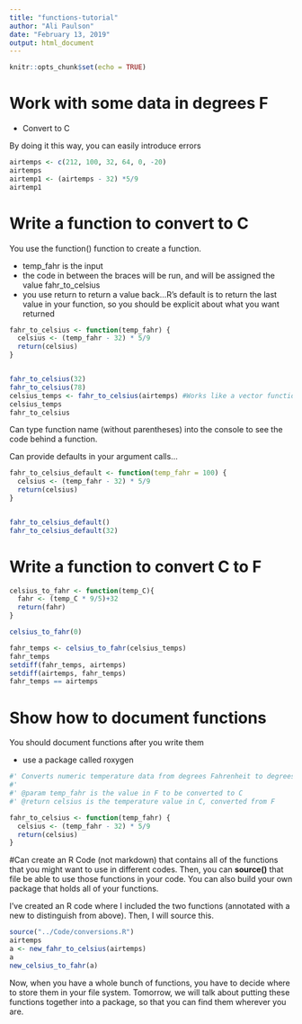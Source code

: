 ```yaml
---
title: "functions-tutorial"
author: "Ali Paulson"
date: "February 13, 2019"
output: html_document
---
```


```r
knitr::opts_chunk$set(echo = TRUE)
```

# Work with some data in degrees F

- Convert to C

By doing it this way, you can easily introduce errors
```r
airtemps <- c(212, 100, 32, 64, 0, -20)
airtemps
airtemp1 <- (airtemps - 32) *5/9
airtemp1
```


# Write a function to convert to C

You use the function() function to create a function. 

* temp_fahr is the input
* the code in between the braces will be run, and will be assigned the value fahr_to_celsius
* you use return to return a value back...R's default is to return the last value in your function, so you should be explicit about what you want returned

```r
fahr_to_celsius <- function(temp_fahr) {
  celsius <- (temp_fahr - 32) * 5/9
  return(celsius)
}


fahr_to_celsius(32)
fahr_to_celsius(78)
celsius_temps <- fahr_to_celsius(airtemps) #Works like a vector function, too
celsius_temps
fahr_to_celsius

```
Can type function name (without parentheses) into the console to see the code behind a function. 

Can provide defaults in your argument calls...


```r
fahr_to_celsius_default <- function(temp_fahr = 100) {
  celsius <- (temp_fahr - 32) * 5/9
  return(celsius)
}


fahr_to_celsius_default()
fahr_to_celsius_default(32)

```


# Write a function to convert C to F


```r
celsius_to_fahr <- function(temp_C){
  fahr <- (temp_C * 9/5)+32
  return(fahr)
}

celsius_to_fahr(0)

fahr_temps <- celsius_to_fahr(celsius_temps)
fahr_temps
setdiff(fahr_temps, airtemps)
setdiff(airtemps, fahr_temps)
fahr_temps == airtemps

```

# Show how to document functions

You should document functions after you write them 

* use a package called roxygen
```r
#' Converts numeric temperature data from degrees Fahrenheit to degrees Celsius
#' 
#' @param temp_fahr is the value in F to be converted to C
#' @return celsius is the temperature value in C, converted from F

fahr_to_celsius <- function(temp_fahr) {
  celsius <- (temp_fahr - 32) * 5/9
  return(celsius)
}


```

#Can create an R Code (not markdown) that contains all of the functions that you might want to use in different codes.  Then, you can **source()** that file be able to use those functions in your code. You can also build your own package that holds all of your functions. 

I've created an R code where I included the two functions (annotated with a new to distinguish from above). Then, I will source this. 

```r
source("../Code/conversions.R")
airtemps
a <- new_fahr_to_celsius(airtemps)
a
new_celsius_to_fahr(a)
```

Now, when you have a whole bunch of functions, you have to decide where to store them in your file system.  Tomorrow, we will talk about putting these functions together into a package, so that you can find them wherever you are. 


